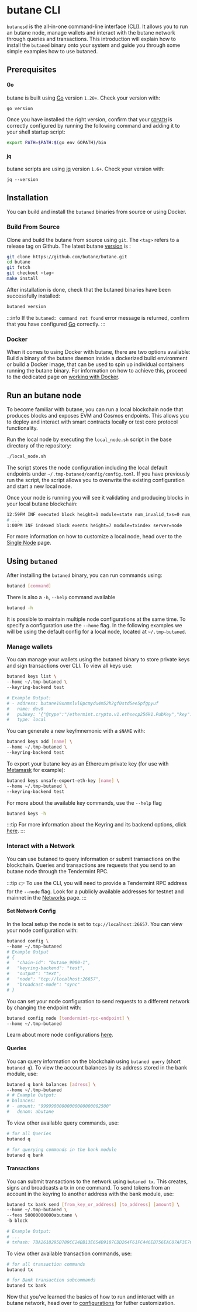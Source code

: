 
# butane CLI

`butanesd` is the all-in-one command-line interface (CLI). It allows you to run an butane node, manage wallets and interact
 with the butane network through queries and transactions. This introduction will explain how to install the `butaned`
 binary onto your system and guide you through some simple examples how to use butaned.

## Prerequisites

#### Go

butane is built using [Go](https://golang.org/dl/) version `1.20+`. Check your version with:

```bash
go version
```

Once you have installed the right version, confirm that your [`GOPATH`](https://golang.org/doc/gopath_code#GOPATH)
 is correctly configured by running the following command and adding it to your shell startup script:

```bash
export PATH=$PATH:$(go env GOPATH)/bin
```

#### jq

butane scripts are using [jq](https://stedolan.github.io/jq/download/) version `1.6+`. Check your version with:

```
jq --version
```

## Installation

You can build and install the `butaned` binaries from source or using Docker.

### Build From Source

Clone and build the butane from source using `git`. The `<tag>` refers to a release tag on Github. The latest butane
 [version](https://github.com/butane/butane/releases) is <ProjectValue keyword='latest_version'/>:

```bash
git clone https://github.com/butane/butane.git
cd butane
git fetch
git checkout <tag>
make install
```

After installation is done, check that the butaned binaries have been successfully installed:

```bash
butaned version
```

:::info
If the `butaned: command not found` error message is returned, confirm that you have configured [Go](#go) correctly.
:::

### Docker

When it comes to using Docker with butane, there are two options available:
Build a binary of the butane daemon inside a dockerized build environment
or build a Docker image, that can be used to spin up individual containers running the butane binary.
For information on how to achieve this,
proceed to the dedicated page on [working with Docker](./docker-build.md).

## Run an butane node

To become familiar with butane, you can run a local blockchain node that produces blocks and exposes EVM and Cosmos
endpoints. This allows you to deploy and interact with smart contracts locally or test core protocol functionality.

Run the local node by executing the `local_node.sh` script in the base directory of the repository:

```bash
./local_node.sh
```

The script stores the node configuration including the local default endpoints under `~/.tmp-butaned/config/config.toml`.
If you have previously run the script, the script allows you to overwrite the existing configuration and start a new
local node.

Once your node is running you will see it validating and producing blocks in your local butane blockchain:

```bash
12:59PM INF executed block height=1 module=state num_invalid_txs=0 num_valid_txs=0 server=node
# ...
1:00PM INF indexed block exents height=7 module=txindex server=node
```

For more information on how to customize a local node,
head over to the [Single Node](./butane-cli/single-node) page.

## Using `butaned`

After installing the `butaned` binary, you can run commands using:

```bash
butaned [command]
```

There is also a `-h`, `--help` command available

```bash
butaned -h
```

It is possible to maintain multiple node configurations at the same time. To specify a configuration use the `--home`
flag. In the following examples we will be using the default config for a local node, located at `~/.tmp-butaned`.

### Manage wallets

You can manage your wallets using the butaned binary to store private keys and sign transactions over CLI. To view all
keys use:

```bash
butaned keys list \
--home ~/.tmp-butaned \
--keyring-backend test

# Example Output:
# - address: butane19xnmslvl0pcmydu4m52h2gf0std5ee5pfgpyuf
#   name: dev0
#   pubkey: '{"@type":"/ethermint.crypto.v1.ethsecp256k1.PubKey","key":"AzKouyoUL0UUS1qRUZdqyVsTPkCAFWwxx3+BTOw36nKp"}'
#   type: local
```

You can generate a new key/mnemonic with a `$NAME` with:

```bash
butaned keys add [name] \
--home ~/.tmp-butaned \
--keyring-backend test
```

To export your butane key as an Ethereum private key (for use with [Metamask](./../../../use/connect-your-wallet/metamask)
 for example):

```bash
butaned keys unsafe-export-eth-key [name] \
--home ~/.tmp-butaned \
--keyring-backend test
```

For more about the available key commands, use the `--help` flag

```bash
butaned keys -h
```

:::tip
For more information about the Keyring and its backend options, click [here](../concepts/keyring.md).
:::

### Interact with a Network

You can use butaned to query information or submit transactions on the blockchain. Queries and transactions are requests
 that you send to an butane node through the Tendermint RPC.

:::tip
👉 To use the CLI, you will need to provide a Tendermint RPC address for the `--node` flag.
Look for a publicly available addresses for testnet and mainnet in the [Networks](./../../develop/api/networks) page.
:::

#### Set Network Config

In the local setup the node is set to `tcp://localhost:26657`. You can view your node configuration with:

```bash
butaned config \
--home ~/.tmp-butaned
# Example Output
# {
# 	"chain-id": "butane_9000-1",
# 	"keyring-backend": "test",
# 	"output": "text",
# 	"node": "tcp://localhost:26657",
# 	"broadcast-mode": "sync"
# }
```

You can set your node configuration to send requests to a different network by changing the endpoint with:

```bash
butaned config node [tendermint-rpc-endpoint] \
--home ~/.tmp-butaned
```

Learn about more node configurations [here](configuration.mdx).

#### Queries

You can query information on the blockchain using `butaned query` (short `butaned q`). To view the account balances by its
 address stored in the bank module, use:

```bash
butaned q bank balances [adress] \
--home ~/.tmp-butaned
# # Example Output:
# balances:
# - amount: "99999000000000000000002500"
#   denom: abutane
```

To view other available query commands, use:

```bash
# for all Queries
butaned q

# for querying commands in the bank module
butaned q bank
```

#### Transactions

You can submit transactions to the network using `butaned tx`. This creates, signs and broadcasts a tx in one command. To
 send tokens from an account in the keyring to another address with the bank module, use:

```bash
butaned tx bank send [from_key_or_address] [to_address] [amount] \
--home ~/.tmp-butaned \
--fees 50000000000abutane \
-b block

# Example Output:
# ...
# txhash: 7BA2618295B789CC24BB13E654D9187CDD264F61FC446EB756EAC07AF3E7C40A
```

To view other available transaction commands, use:

```bash
# for all transaction commands
butaned tx

# for Bank transaction subcommands
butaned tx bank
```

Now that you've learned the basics of how to run and interact with an butane network,
head over to [configurations](configuration.mdx) for futher customization.
